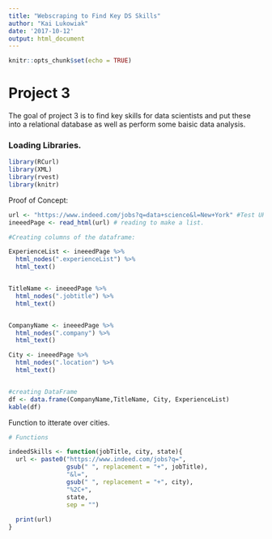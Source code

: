 ```yaml
---
title: "Webscraping to Find Key DS Skills"
author: "Kai Lukowiak"
date: '2017-10-12'
output: html_document
---
```


```r
knitr::opts_chunk$set(echo = TRUE)
```

# Project 3

The goal of project 3 is to find key skills for data scientists and put these into a relational database as well as perform some baisic data analysis.

### Loading Libraries.

```r
library(RCurl)
library(XML)
library(rvest)
library(knitr)
```

Proof of Concept:
```r
url <- "https://www.indeed.com/jobs?q=data+science&l=New+York" #Test URL
ineeedPage <- read_html(url) # reading to make a list.

#Creating columns of the dataframe:

ExperienceList <- ineeedPage %>%
  html_nodes(".experienceList") %>%
  html_text()


TitleName <- ineeedPage %>%
  html_nodes(".jobtitle") %>%
  html_text()


CompanyName <- ineeedPage %>%
  html_nodes(".company") %>%
  html_text()

City <- ineeedPage %>%
  html_nodes(".location") %>%
  html_text()


#creating DataFrame
df <- data.frame(CompanyName,TitleName, City, ExperienceList)
kable(df)
```


Function to itterate over cities.

```r
# Functions

indeedSkills <- function(jobTitle, city, state){
  url <- paste0("https://www.indeed.com/jobs?q=",
                gsub(" ", replacement = "+", jobTitle),
                "&l=",
                gsub(" ", replacement = "+", city),
                "%2C+", 
                state, 
                sep = "")
  
  print(url)
}
```


